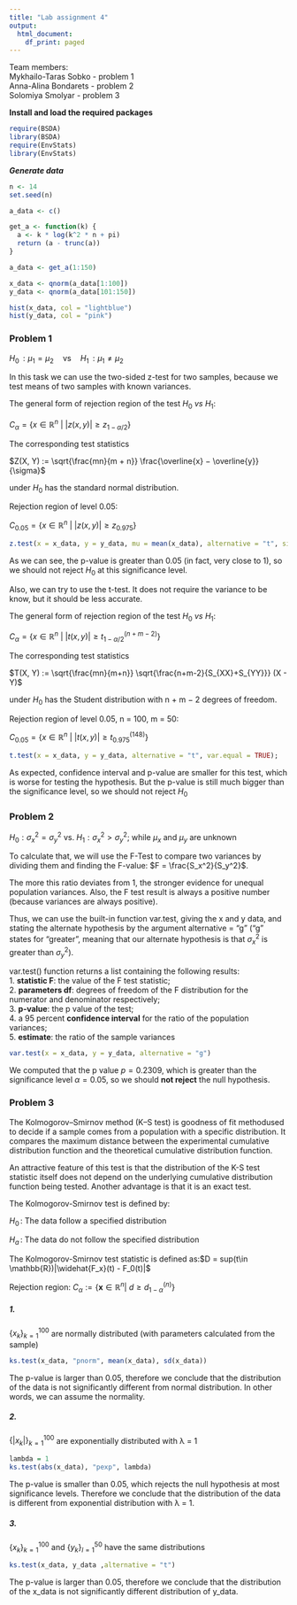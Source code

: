 ```yaml
---
title: "Lab assignment 4"
output:
  html_document:
    df_print: paged
---
```


Team members:  
Mykhailo-Taras Sobko - problem 1  
Anna-Alina Bondarets - problem 2  
Solomiya Smolyar - problem 3

**Install and load the required packages**
```r
require(BSDA)
library(BSDA)
require(EnvStats)   
library(EnvStats)
```

***Generate data***
```r
n <- 14
set.seed(n)

a_data <- c()

get_a <- function(k) {
  a <- k * log(k^2 * n + pi)
  return (a - trunc(a))
}

a_data <- get_a(1:150)

x_data <- qnorm(a_data[1:100])
y_data <- qnorm(a_data[101:150])

hist(x_data, col = "lightblue")
hist(y_data, col = "pink")
```

### Problem 1
$H_0\,: \mu_1 = \mu_2 \quad \textrm{vs} \quad H_1\,: \mu_1 \ne \mu_2$

In this task we can use the two-sided z-test for two samples, because we test means of two samples with known variances.

The general form of rejection region of the test $H_0\ vs\ H_1$:

$C_\alpha = \{x \in \mathbb{R}^n\ |\ |z(x, y)| \geq z_{1-\alpha/2}\}$


The corresponding test statistics

$Z(X, Y) := \sqrt{\frac{mn}{m + n}} \frac{\overline{x} − \overline{y}}{\sigma}$

under $H_0$ has the standard normal distribution.

Rejection region of level 0.05:

$C_{0.05} = \{x \in \mathbb{R}^n\ |\ |z(x, y)| \geq z_{0.975}\}$

```r
z.test(x = x_data, y = y_data, mu = mean(x_data), alternative = "t", sigma.x = 1, sigma.y = 1);
```

As we can see, the p-value is greater than 0.05 (in fact, very close to 1), so we should not reject $H_0$ at this significance level.

Also, we can try to use the t-test. It does not require the variance to be know, but it should be less accurate.

The general form of rejection region of the test $H_0\ vs\ H_1$:

$C_\alpha = \{x \in \mathbb{R}^n\ |\ |t(x, y)| \geq t^{(n+m-2)}_{1-\alpha/2}\}$

The corresponding test statistics

$T(X, Y) := \sqrt{\frac{mn}{m+n}} \sqrt{\frac{n+m-2}{S_{XX}+S_{YY}}} (X - Y)$

under $H_0$ has the Student distribution with n + m − 2 degrees of freedom.

Rejection region of level 0.05, n = 100, m = 50:

$C_{0.05} = \{x \in \mathbb{R}^n\ |\ |t(x, y)| \geq t^{(148)}_{0.975}\}$

```r
t.test(x = x_data, y = y_data, alternative = "t", var.equal = TRUE);
```

As expected, confidence interval and p-value are smaller for this test, which is worse for testing the hypothesis. But the p-value is still much bigger than the significance level, so we should not reject $H_0$

### Problem 2

$H_0: \sigma_x^2 = \sigma_y^2$ vs. $H_1 : \sigma_x^2 > \sigma_y^2$; while $\mu_x$ and $\mu_y$ are unknown

To calculate that, we will use the F-Test to compare two variances by dividing them and finding the F-value: $F = \frac{S_x^2}{S_y^2}$.

The more this ratio deviates from 1, the stronger evidence for unequal population variances. Also, the F test result is always a positive number (because variances are always positive).

Thus, we can use the built-in function var.test, giving the x and y data, and stating the alternate hypothesis by the argument alternative = "g" ("g" states for "greater", meaning that our alternate hypothesis is that $\sigma_x^2$ is greater than $\sigma_y^2$).

var.test() function returns a list containing the following results:  
1. **statistic F**: the value of the F test statistic;  
2. **parameters df**: degrees of freedom of the F distribution for the numerator and denominator respectively;  
3. **p-value**: the p value of the test;  
4. a 95 percent **confidence interval** for the ratio of the population variances;  
5. **estimate**: the ratio of the sample variances


```r
var.test(x = x_data, y = y_data, alternative = "g")
```

We computed that the p value $p = 0.2309$, which is greater than the significance level $\alpha = 0.05$, so we should **not reject** the null hypothesis.

### Problem 3
The Kolmogorov–Smirnov method (K–S test) is goodness of fit methodused to decide if a sample comes from a population with a specific distribution. It compares the maximum distance between the experimental cumulative distribution function and the theoretical cumulative distribution function.

An attractive feature of this test is that the distribution of the K-S test statistic itself does not depend on the underlying cumulative distribution function being tested. Another advantage is that it is an exact test.

The Kolmogorov-Smirnov test is defined by:

$H_0\,$:	The data follow a specified distribution

$H_a\,$:	The data do not follow the specified distribution

The Kolmogorov-Smirnov test statistic is defined as:$D = sup(t\in \mathbb{R})|\widehat{F_x}(t) - F_0(t)|$

Rejection region: $C_\alpha := \{\textbf{x}\in \mathbb{R}^n |\ d \geq d^{(n)}_{1-\alpha}\}$

##### 1. 
$\{x_k \}^{100}_{k=1}$ are normally distributed (with parameters calculated from the sample)
```r
ks.test(x_data, "pnorm", mean(x_data), sd(x_data))
```
The p-value is larger than 0.05, therefore we conclude that the distribution of the data is not significantly different from normal distribution. In other words, we can assume the normality.

##### 2.
$\{|x_k| \}^{100}_{k=1}$ are exponentially distributed with λ = 1
```r
lambda = 1
ks.test(abs(x_data), "pexp", lambda)

```
The p-value is smaller than 0.05, which rejects the null hypothesis at most significance levels. Therefore we conclude that the distribution of the data is different from exponential distribution with λ = 1.

##### 3. 
$\{x_k \}^{100}_{k=1}$ and $\{y_k \}^{50}_{l=1}$ have the same distributions

```r
ks.test(x_data, y_data ,alternative = "t")

```
The p-value is larger than 0.05, therefore we conclude that the distribution of the x_data is not significantly different distribution of y_data.
